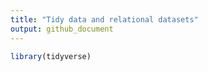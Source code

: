```yaml
---
title: "Tidy data and relational datasets"
output: github_document
---
```



```r
library(tidyverse)
```

```r

```

